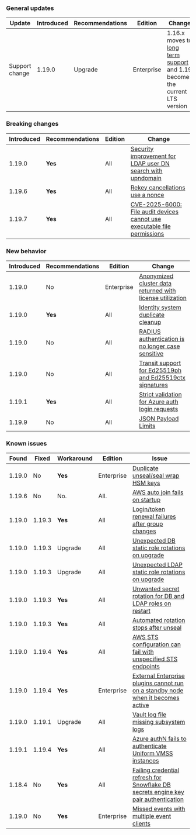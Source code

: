 ### General updates

Update          | Introduced | Recommendations | Edition    | Change
--------------- | ---------- |---------------- | ---------- | ------
Support change  | 1.19.0     | Upgrade         | Enterprise | 1.16.x moves to [long term support](/vault/docs/enterprise/lts) and 1.19 becomes the current LTS version


### Breaking changes

Introduced | Recommendations | Edition    | Change
---------- | --------------- | ---------- | ------
1.19.0     | **Yes**         | All        | [Security improvement for LDAP user DN search with upndomain](/vault/docs/v1.19.x/updates/important-changes#ldap)
1.19.6     | **Yes**         | All        | [Rekey cancellations use a nonce](/vault/docs/v1.19.x/updates/important-changes#rekey-cancel-nonce)
1.19.7     | **Yes**         | All        | [CVE-2025-6000: File audit devices cannot use executable file permissions](/vault/docs/v1.19.x/updates/important-changes#cve-2025-6000)

### New behavior

Introduced | Recommendations | Edition    | Change
---------- | --------------- | ---------- | ------
1.19.0     | No              | Enterprise | [Anonymized cluster data returned with license utilization](/vault/docs/v1.19.x/updates/important-changes#anon-data)
1.19.0     | **Yes**         | All        | [Identity system duplicate cleanup](/vault/docs/v1.19.x/updates/important-changes#dedupe)
1.19.0     | No              | All        | [RADIUS authentication is no longer case sensitive](/vault/docs/v1.19.x/updates/important-changes#case-sensitive)
1.19.0     | No              | All        | [Transit support for Ed25519ph and Ed25519ctx signatures](/vault/docs/v1.19.x/updates/important-changes#ed25519)
1.19.1     | **Yes**         | All        | [Strict validation for Azure auth login requests](/vault/docs/v1.19.x/updates/important-changes#strict-azure)
1.19.9     | No              | All        | [JSON Payload Limits](/vault/docs/v1.19.x/updates/important-changes#json-limits)


### Known issues

Found  | Fixed  | Workaround | Edition    | Issue
------ |------- | ---------- | ---------- | -----
1.19.0 | No     | **Yes**    | Enterprise | [Duplicate unseal/seal wrap HSM keys](/vault/docs/v1.19.x/updates/important-changes#hsm-keys)
1.19.6 | No     | No.        | All.       | [AWS auto join fails on startup](/vault/docs/v1.20.x/updates/important-changes#aws-auto-join)
1.19.0 | 1.19.3 | **Yes**    | All        | [Login/token renewal failures after group changes](/vault/docs/v1.19.x/updates/important-changes#group-writes)
1.19.0 | 1.19.3 | Upgrade    | All        | [Unexpected DB static role rotations on upgrade](/vault/docs/v1.19.x/updates/important-changes#db-static-role-rotations)
1.19.0 | 1.19.3 | Upgrade    | All        | [Unexpected LDAP static role rotations on upgrade](/vault/docs/v1.19.x/updates/important-changes#ldap-static-role-rotations)
1.19.0 | 1.19.3 | **Yes**    | All        | [Unwanted secret rotation for DB and LDAP roles on restart](/vault/docs/v1.19.x/updates/important-changes#secret-rotate-on-restart)
1.19.0 | 1.19.3 | **Yes**    | All        | [Automated rotation stops after unseal](/vault/docs/v1.19.x/updates/important-changes#rotation-stops)
1.19.0 | 1.19.4 | **Yes**    | All        | [AWS STS configuration can fail with unspecified STS endpoints](/vault/docs/v1.19.x/updates/important-changes#aws-fallback-sts)
1.19.0 | 1.19.4 | **Yes**    | Enterprise | [External Enterprise plugins cannot run on a standby node when it becomes active](/vault/docs/v1.19.x/updates/important-changes#external-ent-plugins)
1.19.0 | 1.19.1 | Upgrade    | All        | [Vault log file missing subsystem logs](/vault/docs/v1.19.x/updates/important-changes#missing-logs)
1.19.1 | 1.19.4 | **Yes**    | All        | [Azure authN fails to authenticate Uniform VMSS instances](/vault/docs/v1.19.x/updates/important-changes#azure-vmss)
1.18.4 | No     | **Yes**    | All        | [Failing credential refresh for Snowflake DB secrets engine key pair authentication](/vault/docs/v1.19.x/updates/important-changes#snowflake-keypair-refresh)
1.19.0 | No     | **Yes**    | Enterprise | [Missed events with multiple event clients](/vault/docs/v1.19.x/updates/important-changes#missed-events)
